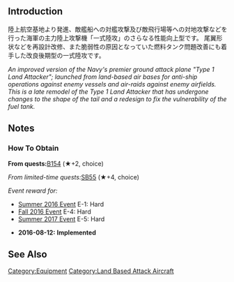 {{EquipmentInfo|186}}

==Introduction==
陸上航空基地より発進、敵艦船への対艦攻撃及び敵飛行場等への対地攻撃などを行った海軍の主力陸上攻撃機「一式陸攻」のさらなる性能向上型です。
尾翼形状などを再設計改修、また脆弱性の原因となっていた燃料タンク問題改善にも着手した改良後期型の一式陸攻です。

''An improved version of the Navy's premier ground attack plane "Type 1 Land Attacker"; launched from land-based air bases for anti-ship operations against enemy vessels and air-raids against enemy airfields.''
''This is a late remodel of the Type 1 Land Attacker that has undergone changes to the shape of the tail and a redesign to fix the vulnerability of the fuel tank.''

==Notes==
<div class="mw-collapsible"><h3>How To Obtain</h3>
<div class="mw-collapsible-content">
'''From quests: '''[[Quests#B154|B154]] (★+2, choice)

''From limited-time quests: ''[[Quests/Seasonal#SB55|SB55]] (★+4, choice)

''Event reward for:''
* [[Summer 2016 Event]] E-1: Hard
* [[Fall 2016 Event]] E-4: Hard
* [[Summer 2017 Event]] E-5: Hard

</div></div>

<div class="mw-collapsible><h3>Updates History</h3>
<div class="mw-collapsible-content>
* '''2016-08-12:''' '''Implemented'''
</div></div>

==See Also==
{{Equipmentlist}}
[[Category:Equipment]]
[[Category:Land Based Attack Aircraft]]